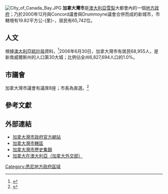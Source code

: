 {{noteTA
|G1=地名
}}
{{Infobox Australian Place | type = lga 
| name     = 加拿大灣市
| state    = nsw
| image    = Canada Bay sydney.png
| caption  = 
| pop      = 88015
| pop_year = {{CensusAU|2016}}
| pop_footnotes =<ref name="Census2016">{{Census 2016 AUS|id=LGA11520 |name=Canada Bay (A) |accessdate=2017-07-05|quick=on}}</ref>
| density  = 
| area     = 19.82
| area_footnotes = <ref>{{cite web|url=http://www.canadabay.nsw.gov.au/recruitment/frequently_asked_questions/where_is_the_city_of_canada_bay.html|title=Where is the City of Canada Bay?|accessdate=2008-03-19|publisher=City of Canada Bay Council|deadurl=yes|archiveurl=https://web.archive.org/web/20080721191153/http://canadabay.nsw.gov.au/recruitment/frequently_asked_questions/where_is_the_city_of_canada_bay.html|archivedate=2008-07-21}}</ref>
| est      = 
| seat     = Drummoyne
| mayor    = Angelo Tsirekas議員（澳大利亞勞工黨）
| region   = [[悉尼|雪梨]]
| logo     = 
| url      = http://www.canadabay.nsw.gov.au/
| stategov = 
| fedgov   = [[瑞德_(澳大利亞國會選區)|瑞德]]
| near-nw  = [[萊德市|萊德]]
| near-n   = [[萊德市|萊德]]
| near-ne  = [[獵人山自治市|獵人山]]
| near-e   = [[萊卡特自治市|萊卡特]]
| near-w   = [[歐本議會|歐本]]
| near-sw  = [[史卓菲自治市|史卓菲]]
| near-s   = [[寶活議會|寶活]]
| near-se  = [[艾士菲自治市|艾士菲]]
}}
[[Image:City_of_Canada_Bay.JPG|thumb]]
'''加拿大灣市'''是[[澳大利亞|澳大利亞]][[悉尼|雪梨]]大都會內的一個[[地方政府區域|地方政府]]；乃於2000年12月與Concord議會與Drummoyne議會合併而成的新城市，市轄境有19.82平方公-{里}-，居民有65,742位。

== 人文 ==
根據[[澳大利亚统计局|澳大利亞統計局]]資料，<ref>{{cite web 
  | publisher = [[澳大利亚统计局|ABS]] 
  | title = Regional Population Growth, Australia, 2005-06 (catalogue no.: 3218.0) 
  | url = http://abs.gov.au 
  | accessdate = 2007-03-12 
  | archive-date = 2011-06-29 
  | archive-url = https://web.archive.org/web/20110629070252/http://www.abs.gov.au/ 
  | dead-url = no 
  }}</ref>2006年6月30日，加拿大灣市有居民68,955人，是新南威爾斯州的人口第30大城；比例佔全州6,827,694人口的1.0%。

== 市議會 ==
加拿大灣市議會有議席8座；市長為直選。<ref name=EC>{{cite web|url = http://www.lg.elections.nsw.gov.au/LGE2008/result.Canada_Bay.html|title = Canada Bay City Council|work = 2008 Election results|publisher = Electoral Commission NSW|accessdate = 2009-06-16|archive-url = https://web.archive.org/web/20090921162638/http://www.lg.elections.nsw.gov.au/LGE2008/result.Canada_Bay.html|archive-date = 2009-09-21|dead-url = yes}}</ref> 

==參考文獻==
{{reflist}}

==外部連結==
* [http://www.canadabay.nsw.gov.au/ 加拿大灣市政府官方網站]{{Wayback|url=http://www.canadabay.nsw.gov.au/ |date=20100119015137 }}
* [https://web.archive.org/web/20050615183740/http://www.siwvl.nsw.gov.au/libraries/canadabay/suburbs.html 加拿大灣市轄區]
* [https://web.archive.org/web/20041104231340/http://www.siwvl.nsw.gov.au/libraries/canadabay/lga.html 加拿大灣市歷史集錦]
* [https://web.archive.org/web/20041209151859/http://www.dfait-maeci.gc.ca/australia/history-en.asp 加拿大在澳大利亞（加拿大外交部）]

{{Sydney regions}}

{{coord|33|51|S|151|09|E|display=title|region:AU_type:adm2nd_source:dewiki}}

[[Category:悉尼地方政府區域|Category:悉尼地方政府區域]]